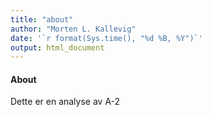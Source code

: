 ```yaml
---
title: "about"
author: "Morten L. Kallevig"
date: '`r format(Sys.time(), "%d %B, %Y")`'
output: html_document
---
```


#### About
Dette er en analyse av A-2
